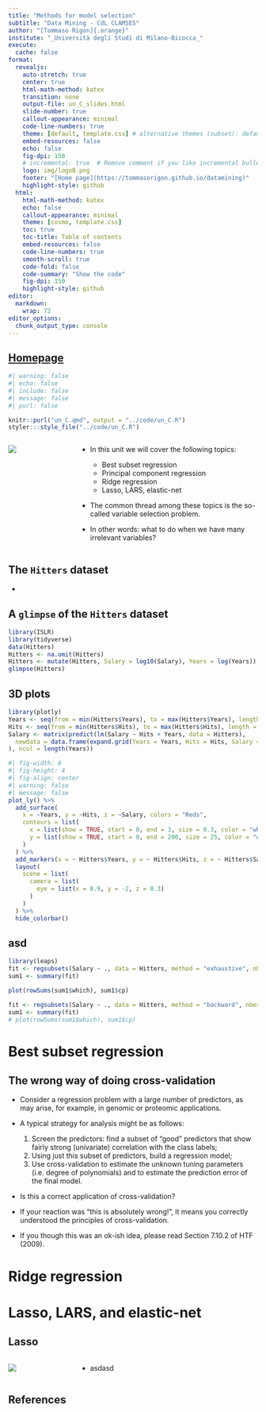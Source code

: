 ```yaml
---
title: "Methods for model selection"
subtitle: "Data Mining - CdL CLAMSES"
author: "[Tommaso Rigon]{.orange}"
institute: "_Università degli Studi di Milano-Bicocca_"
execute:
  cache: false
format:
  revealjs:
    auto-stretch: true
    center: true
    html-math-method: katex
    transition: none
    output-file: un_C_slides.html
    slide-number: true
    callout-appearance: minimal
    code-line-numbers: true
    theme: [default, template.css] # alternative themes (subset): default, night, dark
    embed-resources: false
    echo: false
    fig-dpi: 150
    # incremental: true  # Remove comment if you like incremental bullet points
    logo: img/logoB.png
    footer: "[Home page](https://tommasorigon.github.io/datamining)"
    highlight-style: github
  html:
    html-math-method: katex
    echo: false
    callout-appearance: minimal
    theme: [cosmo, template.css]
    toc: true
    toc-title: Table of contents
    embed-resources: false
    code-line-numbers: true
    smooth-scroll: true
    code-fold: false
    code-summary: "Show the code"
    fig-dpi: 150
    highlight-style: github
editor: 
  markdown: 
    wrap: 72
editor_options: 
  chunk_output_type: console
---
```


## [Homepage](../index.html)

```r
#| warning: false
#| echo: false
#| include: false
#| message: false
#| purl: false

knitr::purl("un_C.qmd", output = "../code/un_C.R")
styler:::style_file("../code/un_C.R")
```

::: columns
::: {.column width="25%"}
![](img/lasso.png){}
:::

::: {.column width="75%"}
-   In this unit we will cover the following [topics]{.orange}:

    -   Best subset regression
    -   Principal component regression
    -   Ridge regression
    -   Lasso, LARS, elastic-net
    
- The common thread among these topics is the so-called [variable selection]{.blue} problem.

- In other words: what to do when we have many irrelevant variables?
:::
:::

## The `Hitters` dataset

- 

## A `glimpse` of the `Hitters` dataset

```r
library(ISLR)
library(tidyverse)
data(Hitters)
Hitters <- na.omit(Hitters)
Hitters <- mutate(Hitters, Salary = log10(Salary), Years = log(Years))
glimpse(Hitters)
```
    

## 3D plots



```r
library(plotly)
Years <- seq(from = min(Hitters$Years), to = max(Hitters$Years), length = 100)
Hits <- seq(from = min(Hitters$Hits), to = max(Hitters$Hits), length = 100)
Salary <- matrix(predict(lm(Salary ~ Hits + Years, data = Hitters),
  newdata = data.frame(expand.grid(Years = Years, Hits = Hits, Salary = NA))
), ncol = length(Years))
```


```r
#| fig-width: 6
#| fig-height: 4
#| fig-align: center
#| warning: false
#| message: false
plot_ly() %>%
  add_surface(
    x = ~Years, y = ~Hits, z = ~Salary, colors = "Reds",
    contours = list(
      x = list(show = TRUE, start = 0, end = 3, size = 0.3, color = "white"),
      y = list(show = TRUE, start = 0, end = 200, size = 25, color = "white")
    )
  ) %>%
  add_markers(x = ~ Hitters$Years, y = ~ Hitters$Hits, z = ~ Hitters$Salary, size = 0.15, marker = list(color = "black"), showlegend = FALSE) %>%
  layout(
    scene = list(
      camera = list(
        eye = list(x = 0.9, y = -2, z = 0.3)
      )
    )
  ) %>%
  hide_colorbar()
```


## asd


```r
library(leaps)
fit <- regsubsets(Salary ~ ., data = Hitters, method = "exhaustive", nbest = 1, nvmax = 20)
sum1 <- summary(fit)

plot(rowSums(sum1$which), sum1$cp)

fit <- regsubsets(Salary ~ ., data = Hitters, method = "backward", nbest = 1, nvmax = 20)
sum1 <- summary(fit)
# plot(rowSums(sum1$which), sum1$cp)
```



# Best subset regression

## The wrong way of doing cross-validation

::: incremental

- Consider a regression problem with a [large number of predictors]{.blue}, as may arise, for example, in genomic or proteomic applications. 

- A typical strategy for analysis might be as follows:

  1. Screen the predictors: find a subset of "good" predictors that show fairly strong (univariate) correlation with the class labels;
  2. Using just this subset of predictors, build a regression model;
  3. Use cross-validation to estimate the unknown tuning parameters (i.e. degree of polynomials) and to estimate the prediction error of the final model.

- Is this a correct application of cross-validation? 

- If your reaction was "[this is  absolutely wrong!]{.orange}", it means you correctly understood the principles of cross-validation. 

- If you though this was an ok-ish idea, please read [Section 7.10.2]{.blue} of HTF (2009).
:::


# Ridge regression

# Lasso, LARS, and elastic-net

## Lasso

::: columns
::: {.column width="25%"}
![](img/lasso.png){}
:::

::: {.column width="75%"}
-   asdasd
:::
:::

## References
